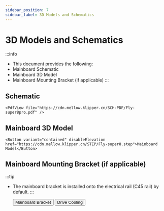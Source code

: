 ```yaml
---
sidebar_position: 7
sidebar_label: 3D Models and Schematics
---
```


# 3D Models and Schematics


:::info
* This document provides the following:
* Mainboard Schematic
* Mainboard 3D Model
* Mainboard Mounting Bracket (if applicable)
:::

## Schematic

    <PdfView file="https://cdn.mellow.klipper.cn/SCH-PDF/Fly-super8pro.pdf" />


## Mainboard 3D Model

    <Button variant="contained" disableElevation href="https://cdn.mellow.klipper.cn/STEP/Fly-super8.step">Mainboard Model</Button>


## Mainboard Mounting Bracket (if applicable)

:::tip
* The mainboard bracket is installed onto the electrical rail (C45 rail) by default.
:::

    <Button variant="contained" disableElevation href="https://www.printables.com/model/351445-snakeoilxys-mellow-super-8-din-mounter-remix">Mainboard Bracket</Button>
    <Button variant="contained" disableElevation href="https://www.printables.com/model/521770-voron-mellow-super8-pro-drives-dual-fans">Drive Cooling</Button>   

